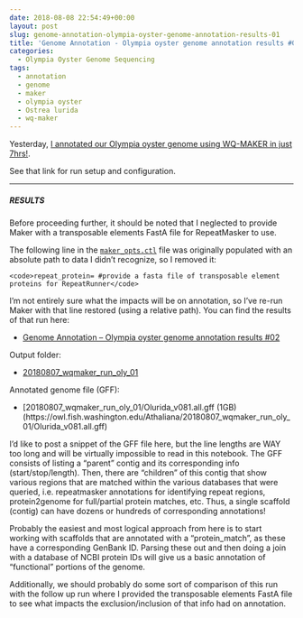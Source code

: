 ```yaml
---
date: 2018-08-08 22:54:49+00:00
layout: post
slug: genome-annotation-olympia-oyster-genome-annotation-results-01
title: 'Genome Annotation - Olympia oyster genome annotation results #01'
categories:
  - Olympia Oyster Genome Sequencing
tags:
  - annotation
  - genome
  - maker
  - olympia oyster
  - Ostrea lurida
  - wq-maker
---
```


Yesterday, [I annotated our Olympia oyster genome using WQ-MAKER in just 7hrs!](https://robertslab.github.io/sams-notebook/2018/08/07/genome-annotation-olympia-oyster-genome-using-wq-maker-instance-on-jetstream.html).

See that link for run setup and configuration.



* * *





##### RESULTS



Before proceeding further, it should be noted that I neglected to provide Maker with a transposable elements FastA file for RepeatMasker to use.

The following line in the [`maker_opts.ctl`](https://owl.fish.washington.edu/Athaliana/20180807_wqmaker_run_oly_01/maker_opts.ctl) file was originally populated with an absolute path to data I didn't recognize, so I removed it:



    <code>repeat_protein= #provide a fasta file of transposable element proteins for RepeatRunner</code>



I'm not entirely sure what the impacts will be on annotation, so I've re-run Maker with that line restored (using a relative path). You can find the results of that run here:





  * [Genome Annotation – Olympia oyster genome annotation results #02](https://robertslab.github.io/sams-notebook/2018/08/08/genome-annotation-olympia-oyster-genome-annotation-results-02.html)



Output folder:



  * [20180807_wqmaker_run_oly_01](https://owl.fish.washington.edu/Athaliana/20180807_wqmaker_run_oly_01/)



Annotated genome file (GFF):



  * [20180807_wqmaker_run_oly_01/Olurida_v081.all.gff (1GB)(https://owl.fish.washington.edu/Athaliana/20180807_wqmaker_run_oly_01/Olurida_v081.all.gff)



I'd like to post a snippet of the GFF file here, but the line lengths are WAY too long and will be virtually impossible to read in this notebook. The GFF consists of listing a "parent" contig and its corresponding info (start/stop/length). Then, there are "children" of this contig that show various regions that are matched within the various databases that were queried, i.e. repeatmasker annotations for identifying repeat regions, protein2genome for full/partial protein matches, etc. Thus, a single scaffold (contig) can have dozens or hundreds of corresponding annotations!

Probably the easiest and most logical approach from here is to start working with scaffolds that are annotated with a "protein_match", as these have a corresponding GenBank ID. Parsing these out and then doing a join with a database of NCBI protein IDs will give us a basic annotation of "functional" portions of the genome.

Additionally, we should probably do some sort of comparison of this run with the follow up run where I provided the transposable elements FastA file to see what impacts the exclusion/inclusion of that info had on annotation.
